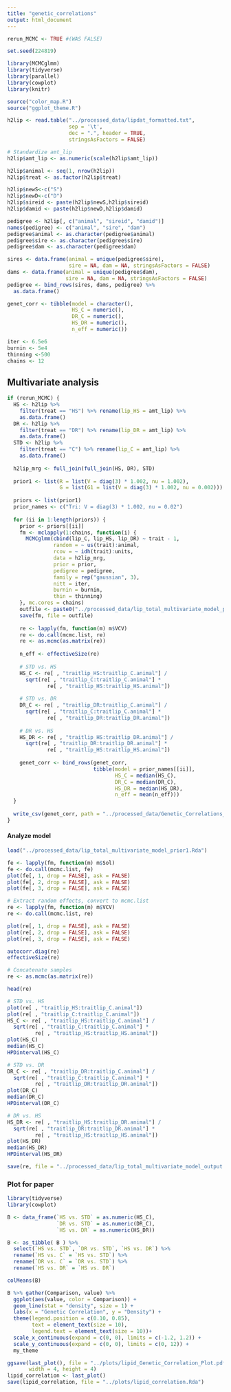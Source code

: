 ---
title: "genetic_correlations"
output: html_document
---

```{r setup}
rerun_MCMC <- TRUE #(WAS FALSE)

set.seed(224819)

library(MCMCglmm)
library(tidyverse)
library(parallel)
library(cowplot)
library(knitr)

source("color_map.R")
source("ggplot_theme.R")
```


```{r}
h2lip <- read.table("../processed_data/lipdat_formatted.txt",
                    sep = '\t',
                    dec = ".", header = TRUE,
                    stringsAsFactors = FALSE)

# Standardize amt_lip
h2lip$amt_lip <- as.numeric(scale(h2lip$amt_lip))

h2lip$animal <- seq(1, nrow(h2lip))
h2lip$treat <- as.factor(h2lip$treat)

h2lip$newS<-c("S")
h2lip$newD<-c("D")
h2lip$sireid <- paste(h2lip$newS,h2lip$sireid)
h2lip$damid <- paste(h2lip$newD,h2lip$damid)

pedigree <- h2lip[, c("animal", "sireid", "damid")]
names(pedigree) <- c("animal", "sire", "dam")
pedigree$animal <- as.character(pedigree$animal)
pedigree$sire <- as.character(pedigree$sire)
pedigree$dam <- as.character(pedigree$dam)

sires <- data.frame(animal = unique(pedigree$sire),
                    sire = NA, dam = NA, stringsAsFactors = FALSE)
dams <- data.frame(animal = unique(pedigree$dam),
                   sire = NA, dam = NA, stringsAsFactors = FALSE)
pedigree <- bind_rows(sires, dams, pedigree) %>%
  as.data.frame()

genet_corr <- tibble(model = character(),
                     HS_C = numeric(),
                     DR_C = numeric(),
                     HS_DR = numeric(),
                     n_eff = numeric())

iter <- 6.5e6
burnin <- 5e4
thinning <-500
chains <- 12
```

## Multivariate analysis

```{r MANOVA_Models, cache=TRUE}
if (rerun_MCMC) {
  HS <- h2lip %>% 
    filter(treat == "HS") %>% rename(lip_HS = amt_lip) %>% 
    as.data.frame()
  DR <- h2lip %>% 
    filter(treat == "DR") %>% rename(lip_DR = amt_lip) %>% 
    as.data.frame()
  STD <- h2lip %>%
    filter(treat == "C") %>% rename(lip_C = amt_lip) %>% 
    as.data.frame()
  
  h2lip_mrg <- full_join(full_join(HS, DR), STD)
  
  prior1 <- list(R = list(V = diag(3) * 1.002, nu = 1.002),
                 G = list(G1 = list(V = diag(3) * 1.002, nu = 0.002)))
  
  priors <- list(prior1)
  prior_names <- c("Tri: V = diag(3) * 1.002, nu = 0.02")
  
  for (ii in 1:length(priors)) {
    prior <- priors[[ii]]
    fm <- mclapply(1:chains, function(i) {
      MCMCglmm(cbind(lip_C, lip_HS, lip_DR) ~ trait - 1,
               random = ~ us(trait):animal,
               rcov = ~ idh(trait):units,
               data = h2lip_mrg,
               prior = prior,
               pedigree = pedigree,
               family = rep("gaussian", 3),
               nitt = iter,
               burnin = burnin,
               thin = thinning)
    }, mc.cores = chains)
    outfile <- paste0("../processed_data/lip_total_multivariate_model_prior", ii, ".Rda")
    save(fm, file = outfile)
    
    re <- lapply(fm, function(m) m$VCV)
    re <- do.call(mcmc.list, re)
    re <- as.mcmc(as.matrix(re))
    
    n_eff <- effectiveSize(re)
    
    # STD vs. HS
    HS_C <- re[ , "traitlip_HS:traitlip_C.animal"] /
      sqrt(re[ , "traitlip_C:traitlip_C.animal"] *
             re[ , "traitlip_HS:traitlip_HS.animal"])
    
    # STD vs. DR
    DR_C <- re[ , "traitlip_DR:traitlip_C.animal"] /
      sqrt(re[ , "traitlip_C:traitlip_C.animal"] *
             re[ , "traitlip_DR:traitlip_DR.animal"])
    
    # DR vs. HS
    HS_DR <- re[ , "traitlip_HS:traitlip_DR.animal"] /
      sqrt(re[ , "traitlip_DR:traitlip_DR.animal"] *
             re[ , "traitlip_HS:traitlip_HS.animal"])
    
    genet_corr <- bind_rows(genet_corr,
                            tibble(model = prior_names[[ii]],
                                   HS_C = median(HS_C),
                                   DR_C = median(DR_C),
                                   HS_DR = median(HS_DR),
                                   n_eff = mean(n_eff)))
  }
  
  write_csv(genet_corr, path = "../processed_data/Genetic_Correlations_lipid.csv")
}
```

#### Analyze model

```{r analyze_multivariate_analysis}
load("../processed_data/lip_total_multivariate_model_prior1.Rda")

fe <- lapply(fm, function(m) m$Sol)
fe <- do.call(mcmc.list, fe)
plot(fe[, 1, drop = FALSE], ask = FALSE)
plot(fe[, 2, drop = FALSE], ask = FALSE)
plot(fe[, 3, drop = FALSE], ask = FALSE)

# Extract random effects, convert to mcmc.list
re <- lapply(fm, function(m) m$VCV)
re <- do.call(mcmc.list, re)

plot(re[, 1, drop = FALSE], ask = FALSE)
plot(re[, 2, drop = FALSE], ask = FALSE)
plot(re[, 3, drop = FALSE], ask = FALSE)

autocorr.diag(re)
effectiveSize(re)

# Concatenate samples
re <- as.mcmc(as.matrix(re))

head(re)

# STD vs. HS
plot(re[ , "traitlip_HS:traitlip_C.animal"])
plot(re[ , "traitlip_C:traitlip_C.animal"])
HS_C <- re[ , "traitlip_HS:traitlip_C.animal"] /
  sqrt(re[ , "traitlip_C:traitlip_C.animal"] *
         re[ , "traitlip_HS:traitlip_HS.animal"])
plot(HS_C)
median(HS_C)
HPDinterval(HS_C)

# STD vs. DR
DR_C <- re[ , "traitlip_DR:traitlip_C.animal"] /
  sqrt(re[ , "traitlip_C:traitlip_C.animal"] *
         re[ , "traitlip_DR:traitlip_DR.animal"])
plot(DR_C)
median(DR_C)
HPDinterval(DR_C)

# DR vs. HS
HS_DR <- re[ , "traitlip_HS:traitlip_DR.animal"] /
  sqrt(re[ , "traitlip_DR:traitlip_DR.animal"] *
         re[ , "traitlip_HS:traitlip_HS.animal"])
plot(HS_DR)
median(HS_DR)
HPDinterval(HS_DR)

save(re, file = "../processed_data/lip_total_multivariate_model_output.Rda")
```

### Plot for paper

```{r}
library(tidyverse)
library(cowplot)

B <- data_frame(`HS vs. STD` = as.numeric(HS_C),
                `DR vs. STD` = as.numeric(DR_C),
                `HS vs. DR` = as.numeric(HS_DR))

B <- as_tibble( B ) %>%  
  select(`HS vs. STD`, `DR vs. STD`, `HS vs. DR`) %>% 
  rename(`HS vs. C` = `HS vs. STD`) %>% 
  rename(`DR vs. C` = `DR vs. STD`) %>% 
  rename(`HS vs. DR` = `HS vs. DR`)

colMeans(B)

B %>% gather(Comparison, value) %>%
  ggplot(aes(value, color = Comparison)) +
  geom_line(stat = "density", size = 1) +
  labs(x = "Genetic Correlation", y = "Density") +
  theme(legend.position = c(0.10, 0.85),
        text = element_text(size = 10),
        legend.text = element_text(size = 10))+
  scale_x_continuous(expand = c(0, 0), limits = c(-1.2, 1.2)) +
  scale_y_continuous(expand = c(0, 0), limits = c(0, 12)) +
  my_theme

ggsave(last_plot(), file = "../plots/lipid_Genetic_Correlation_Plot.pdf",
       width = 4, height = 4)
lipid_correlation <- last_plot()
save(lipid_correlation, file = "../plots/lipid_correlation.Rda")
```
